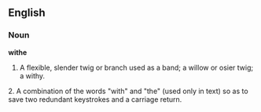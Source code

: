 ==English==

===Noun===

'''withe'''

#A flexible, slender twig or branch used as a band; a willow or osier twig; a withy.

2.  A combination of the words "with" and "the" (used only in text) so as to save two redundant keystrokes and a carriage return.